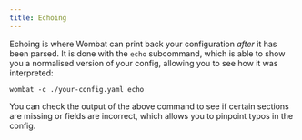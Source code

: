 ```yaml
---
title: Echoing
---
```

Echoing is where Wombat can print back your configuration _after_ it has been parsed. It is done with the `echo`
subcommand, which is able to show you a normalised version of your config, allowing you to see how it was interpreted:

```shell
wombat -c ./your-config.yaml echo
```

You can check the output of the above command to see if certain sections are missing or fields are incorrect, which
allows you to pinpoint typos in the config.